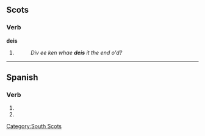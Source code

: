 ==Scots==

===Verb===
'''deis'''

# {{third person singular of|[[dei]]|lang=Scots}}
#: ''Div ee ken whae '''deis''' it the end o'd?''

----

==Spanish==

===Verb===
{{es-verb-form|dar}}

# {{es-verb form of|mood=subj|tense=pres|num=p|pers=2|formal=n|ending=ar|verb=[[dar]]}}
# {{es-verb form of|mood=imp|num=p|pers=2|formal=n|sense=-|ending=ar|verb=[[dar]]}}

[[Category:South Scots]]